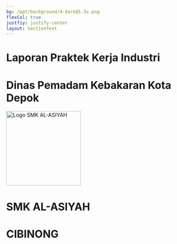```yaml
---
bg: /ppt/background/4-dark@1.5x.png
flexCol: true
justfiy: justify-center
layout: SectionText
---
```


# Laporan Praktek Kerja Industri

# Dinas Pemadam Kebakaran Kota Depok

<img
  src="/ppt/logo-alas.png"
  alt="Logo SMK AL-ASIYAH"
  width="200"
  height="200"
/>

# SMK AL-ASIYAH

# CIBINONG
